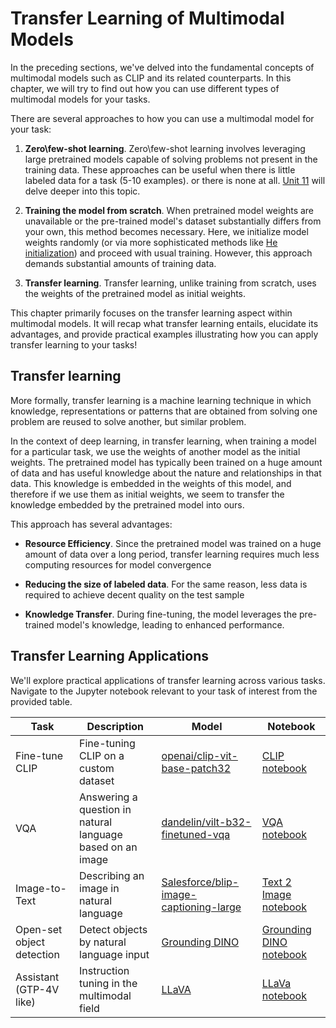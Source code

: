 # Transfer Learning of Multimodal Models

In the preceding sections, we've delved into the fundamental concepts of multimodal models such as CLIP and its related counterparts. In this chapter, we will try to find out how you can use different types of multimodal models for your tasks.

There are several approaches to how you can use a multimodal model for your task:

1. **Zero\few-shot learning**. Zero\few-shot learning involves leveraging large pretrained models capable of solving problems not present in the training data. These approaches can be useful when there is little labeled data for a task (5-10 examples). or there is none at all. [Unit 11](https://) will delve deeper into this topic.

2. **Training the model from scratch**. When pretrained model weights are unavailable or the pre-trained model's dataset substantially differs from your own, this method becomes necessary. Here, we initialize model weights randomly (or via more sophisticated methods like [He initialization](https://arxiv.org/abs/1502.01852)) and proceed with usual training. However, this approach demands substantial amounts of training data.

3. **Transfer learning**. Transfer learning, unlike training from scratch, uses the weights of the pretrained model as initial weights.

This chapter primarily focuses on the transfer learning aspect within multimodal models. It will recap what transfer learning entails, elucidate its advantages, and provide practical examples illustrating how you can apply transfer learning to your tasks!

## Transfer learning

More formally, transfer learning is a machine learning technique in which knowledge, representations or patterns that are obtained from solving one problem are reused to solve another, but similar problem.

In the context of deep learning, in transfer learning, when training a model for a particular task, we use the weights of another model as the initial weights. The pretrained model has typically been trained on a huge amount of data and has useful knowledge about the nature and relationships in that data. This knowledge is embedded in the weights of this model, and therefore if we use them as initial weights, we seem to transfer the knowledge embedded by the pretrained model into ours.

This approach has several advantages:

* **Resource Efficiency**. Since the pretrained model was trained on a huge amount of data over a long period, transfer learning requires much less computing resources for model convergence

* **Reducing the size of labeled data**. For the same reason, less data is required to achieve decent quality on the test sample

* **Knowledge Transfer**. During fine-tuning, the model leverages the pre-trained model's knowledge, leading to enhanced performance.

## Transfer Learning Applications

We'll explore practical applications of transfer learning across various tasks. Navigate to the Jupyter notebook relevant to your task of interest from the provided table.

| Task        | Description                                                      | Model                                             | Notebook    |
| ----------- | ---------------------------------------------------------------- | ------------------------------------------------- | ----------- |
| Fine-tune CLIP             | Fine-tuning CLIP on a custom dataset                             | [openai/clip-vit-base-patch32](https://huggingface.co/openai/clip-vit-base-patch32) | [CLIP notebook](https://) |
| VQA                        | Answering a question in natural <br/> language based on an image | [dandelin/vilt-b32-finetuned-vqa](https://huggingface.co/dandelin/vilt-b32-finetuned-vqa) | [VQA notebook](https://) |
| Image-to-Text              | Describing an image in natural language                          | [Salesforce/blip-image-captioning-large](https://huggingface.co/Salesforce/blip-image-captioning-large) | [Text 2 Image notebook](https://) |
| Open-set object detection  | Detect objects by natural language input                         |  [Grounding DINO](https://github.com/IDEA-Research/GroundingDINO) | [Grounding DINO notebook](https://) |
| Assistant (GTP-4V like)    | Instruction tuning in the multimodal field                       | [LLaVA](https://github.com/haotian-liu/LLaVA) | [LLaVa notebook](https://) |
